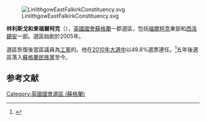[[File:LinlithgowEastFalkirkConstituency.svg|right]]

'''林利斯戈和東福爾柯克'''（{{lang-en|Linlithgow and East Falkirk}}），[[英國|英國]][[英國國會|國會]][[蘇格蘭|蘇格蘭]]一郡選區，包括[[福爾柯克|福爾柯克]]東部和[[西洛錫安|西洛錫安]]一部。選區始創於2005年。

選區恢復後當區議員為[[工黨_(英國)|工黨]]的{{link-en|米高·科納蒂|Michael Connarty}}。他在[[2010年英國大選|2010年大選中]]以49.8%選票連任。<ref name="">{{cite news
|publisher=[[英國廣播公司|英國廣播公司]]
|date=2010年5月7日
|title=Election 2010/Constituency/Linlithgow and East Falkirk
|url=http://news.bbc.co.uk/1/shared/election2010/results/constituency/842.stm
|accessdate=2010年5月14日
|archive-date=2017年8月23日
|archive-url=https://web.archive.org/web/20170823080731/http://news.bbc.co.uk/1/shared/election2010/results/constituency/842.stm
|dead-url=no
}}</ref>五年後選區落入[[蘇格蘭民族黨|蘇格蘭民族黨]]至今。

==参考文献==
<div class="references-small">
<references></references>
</div>

{{DEFAULTSORT:Linlithgow and East Falkirk (Uk Parliament Constituency)}}
{{英國國會選區 (蘇格蘭)}}
[[Category:英國國會選區_(蘇格蘭)|Category:英國國會選區 (蘇格蘭)]]